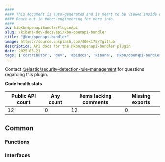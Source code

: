 ```yaml
---
####
#### This document is auto-generated and is meant to be viewed inside our experimental, new docs system.
#### Reach out in #docs-engineering for more info.
####
id: kibKbnOpenapiBundlerPluginApi
slug: /kibana-dev-docs/api/kbn-openapi-bundler
title: "@kbn/openapi-bundler"
image: https://source.unsplash.com/400x175/?github
description: API docs for the @kbn/openapi-bundler plugin
date: 2025-05-21
tags: ['contributor', 'dev', 'apidocs', 'kibana', '@kbn/openapi-bundler']
---
```




Contact [@elastic/security-detection-rule-management](https://github.com/orgs/elastic/teams/security-detection-rule-management) for questions regarding this plugin.

**Code health stats**

| Public API count  | Any count | Items lacking comments | Missing exports |
|-------------------|-----------|------------------------|-----------------|
| 12 | 0 | 12 | 0 |

## Common

### Functions
<DocDefinitionList data={kbnOpenapiBundlerObj.common.functions}/>

### Interfaces
<DocDefinitionList data={kbnOpenapiBundlerObj.common.interfaces}/>

